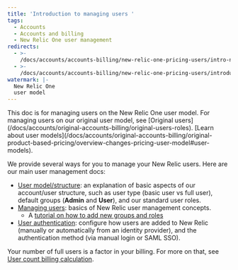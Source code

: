 ```yaml
---
title: 'Introduction to managing users '
tags:
  - Accounts
  - Accounts and billing
  - New Relic One user management
redirects:
  - >-
    /docs/accounts/accounts-billing/new-relic-one-pricing-users/intro-new-relic-user-management
  - >-
    /docs/accounts/accounts-billing/new-relic-one-pricing-users/introduction-managing-users
watermark: |-
  New Relic One
  user model
---
```


<Callout variant="important">
  This doc is for managing users on the New Relic One user model. For managing users on our original user model, see [Original users](/docs/accounts/original-accounts-billing/original-users-roles). [Learn about user models](/docs/accounts/original-accounts-billing/original-product-based-pricing/overview-changes-pricing-user-model#user-models).
</Callout>

We provide several ways for you to manage your New Relic users. Here are our main user management docs:

* [User model/structure](/docs/accounts/accounts-billing/new-relic-one-pricing-users/users-roles): an explanation of basic aspects of our account/user structure, such as user type (basic user vs full user), default groups (**Admin** and **User**), and our standard user roles.
* [Managing users](/docs/accounts/accounts-billing/new-relic-one-pricing-users/manage-user-groups-roles-access-grants): basics of New Relic user management concepts.
  * A [tutorial on how to add new groups and roles](/docs/accounts/accounts-billing/new-relic-one-user-management/tutorial-add-new-user-groups-roles-new-relic-one-user-model)
* [User authentication](/docs/accounts/accounts-billing/new-relic-one-pricing-users/configure-authentication-domains): configure how users are added to New Relic (manually or automatically from an identity provider), and the authentication method (via manual login or SAML SSO).

Your number of full users is a factor in your billing. For more on that, see [User count billing calculation](/docs/accounts/accounts-billing/new-relic-one-pricing-users/new-relic-one-pricing-billing#user-count).
